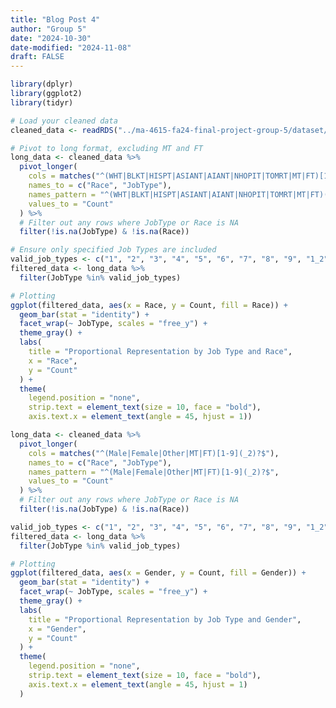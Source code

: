 ```yaml
---
title: "Blog Post 4"
author: "Group 5" 
date: "2024-10-30"
date-modified: "2024-11-08"
draft: FALSE
---
```


```r
library(dplyr)
library(ggplot2)
library(tidyr)

# Load your cleaned data
cleaned_data <- readRDS("../ma-4615-fa24-final-project-group-5/dataset/Cleaned_Employment2017.rds")

# Pivot to long format, excluding MT and FT
long_data <- cleaned_data %>%
  pivot_longer(
    cols = matches("^(WHT|BLKT|HISPT|ASIANT|AIANT|NHOPIT|TOMRT|MT|FT)[1-9](_2)?$"),
    names_to = c("Race", "JobType"),
    names_pattern = "^(WHT|BLKT|HISPT|ASIANT|AIANT|NHOPIT|TOMRT|MT|FT)([1-9]|1_2)?",
    values_to = "Count"
  ) %>%
  # Filter out any rows where JobType or Race is NA
  filter(!is.na(JobType) & !is.na(Race))

# Ensure only specified Job Types are included
valid_job_types <- c("1", "2", "3", "4", "5", "6", "7", "8", "9", "1_2")
filtered_data <- long_data %>%
  filter(JobType %in% valid_job_types)

# Plotting
ggplot(filtered_data, aes(x = Race, y = Count, fill = Race)) +
  geom_bar(stat = "identity") +
  facet_wrap(~ JobType, scales = "free_y") +
  theme_gray() +
  labs(
    title = "Proportional Representation by Job Type and Race",
    x = "Race",
    y = "Count"
  ) +
  theme(
    legend.position = "none",
    strip.text = element_text(size = 10, face = "bold"),
    axis.text.x = element_text(angle = 45, hjust = 1))
```


```r
long_data <- cleaned_data %>%
  pivot_longer(
    cols = matches("^(Male|Female|Other|MT|FT)[1-9](_2)?$"),
    names_to = c("Race", "JobType"),
    names_pattern = "^(Male|Female|Other|MT|FT)[1-9](_2)?$",
    values_to = "Count"
  ) %>%
  # Filter out any rows where JobType or Race is NA
  filter(!is.na(JobType) & !is.na(Race))

valid_job_types <- c("1", "2", "3", "4", "5", "6", "7", "8", "9", "1_2")
filtered_data <- long_data %>%
  filter(JobType %in% valid_job_types)

# Plotting
ggplot(filtered_data, aes(x = Gender, y = Count, fill = Gender)) +
  geom_bar(stat = "identity") +
  facet_wrap(~ JobType, scales = "free_y") +
  theme_gray() +
  labs(
    title = "Proportional Representation by Job Type and Gender",
    x = "Gender",
    y = "Count"
  ) +
  theme(
    legend.position = "none",
    strip.text = element_text(size = 10, face = "bold"),
    axis.text.x = element_text(angle = 45, hjust = 1)
  )
```